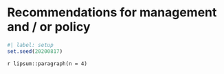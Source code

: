 # Recommendations for management and / or policy {-}

```r
#| label: setup
set.seed(20200817)
```

`r lipsum::paragraph(n = 4)`


<!-- This part add the table of content in the pdf -->
<!-- Add it at the end of the last chapter of the frontmatter -->
<!-- spell-check: ignore:start-->
::: {.content-visible when-format="pdf"}
\clearpage
\phantomsection
\addcontentsline{toc}{chapter}{\contentsname}
\setcounter{tocdepth}{2}
\tableofcontents

\clearpage <!-- remove this line when you have neither a list of figures and a list of tables -->

<!-- remove this block when you don't want a list of figures -->
\phantomsection
\addcontentsline{toc}{chapter}{\listfigurename}
\listoffigures

<!-- remove this block when you don't want a list of tables -->
\phantomsection
\addcontentsline{toc}{chapter}{\listtablename}
\listoftables

<!-- keep the lines below -->
:::
<!-- spell-check: ignore:end-->
